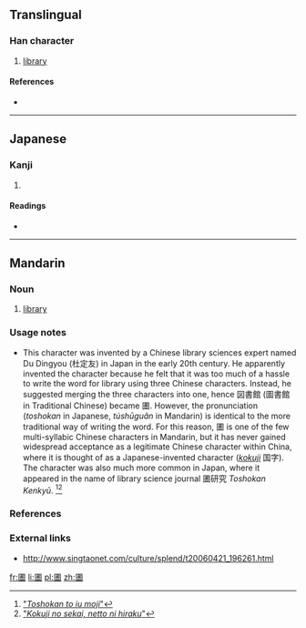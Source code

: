 ==Translingual==

===Han character===
{{Han char|rn=31|rad=囗|as=10|sn=13|four=|canj=田中土日 (WLGA)}}

# [[library]]

====References====
* {{Han ref|kx=0220.151|dkj=04829|dj=0452.070|hdz=10724.111|uh=5715|ud=22293}}

----

==Japanese==

===Kanji===
{{ja-kanji|grade=|rs=囗10}}

# {{defn|lang=ja|sort=囗10}}

====Readings====
* {{ja-readings|on=[[としょかん]] (toshokan), [[しょ]] (sho)|kun=}}

----

==Mandarin==

===Noun===
{{cmn-noun|ts|pin=túshūguǎn|pint=tu2shu1guan3|rs=囗10}}

# {{context|obscure|lang=cmn}} [[library]]

===Usage notes===
* This character was invented by a Chinese library sciences expert named Du Dingyou (杜定友) in Japan in the early 20th century. He apparently invented the character because he felt that it was too much of a hassle to write the word for library using three Chinese characters.  Instead, he suggested merging the three characters into one, hence 図書館 (圖書館 in Traditional Chinese) became 圕.  However, the pronunciation (''toshokan'' in Japanese, ''túshūguǎn'' in Mandarin) is identical to the more traditional way of writing the word.  For this reason, 圕 is one of the few multi-syllabic Chinese characters in Mandarin, but it has never gained widespread acceptance as a legitimate Chinese character within China, where it is thought of as a Japanese-invented character (''[[kokuji]]'' 国字).  The character was also much more common in Japan, where it appeared in the name of library science journal 圕研究 ''Toshokan Kenkyū''. <ref>[http://hp.vector.co.jp/authors/VA000964/html/tosho.htm "''Toshokan to iu moji''"]</ref><ref>[http://http://ksbookshelf.com/nozomu-oohara/Nikkei.htm "''Kokuji no sekai, netto ni hiraku''"]</ref>

===References===
<references/>

===External links===
* http://www.singtaonet.com/culture/splend/t20060421_196261.html

[[fr:圕]]
[[li:圕]]
[[pl:圕]]
[[zh:圕]]